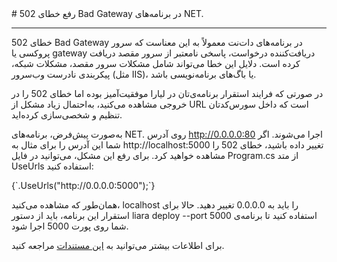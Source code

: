 

<Layout>
<Head>
<title>مستندات رفع خطای Bad Gateway (502) در NET. - لیارا</title>
<meta property="og:title" content="مستندات خدمات رایانش ابری لیارا" />
<meta property="og:description" content="مستندات مربوط به رفع خطای Bad Gateway 502 در پلتفرم دات‌نت در لیارا"  />
</Head>
# رفع خطای 502 Bad Gateway در برنامه‌های NET.
<hr className="mb-2" />

خطای 502 Bad Gateway در برنامه‌های دات‌نت معمولاً به این معناست که سرور پروکسی یا gateway دریافت‌کننده
درخواست، پاسخی نامعتبر از سرور مقصد دریافت کرده است. دلایل این خطا می‌تواند شامل مشکلات سرور مقصد، مشکلات شبکه، پیکربندی نادرست وب‌سرور (مثل IIS)، یا باگ‌های برنامه‌نویسی باشد.
<div className="h-2" />

در صورتی که فرایند استقرار برنامه‌ی‌تان در لیارا موفقیت‌آمیز بوده اما خطای 502 را در خروجی مشاهده می‌کنید، به‌احتمال زیاد مشکل از URL است که داخل سورس‌کدتان تنظیم و شخصی‌سازی کرده‌اید.
<div className="h-2" />

به‌صورت پیش‌فرض، برنامه‌های NET. روی آدرس <Important>http://0.0.0.0:80</Important> اجرا می‌شوند. اگر شما این آدرس را برای مثال به <Important>http://localhost:5000</Important> تغییر داده باشید، خطای 502 را مشاهده خواهید کرد.
برای رفع این مشکل، می‌توانید در فایل <Important>Program.cs</Important> از متد <Important>UseUrls</Important> استفاده کنید:

<div className="h-2" />
<div dir='ltr'>
    <Highlight className="dotnet">
      {`.UseUrls("http://0.0.0.0:5000");`}
    </Highlight>
</div>
<div className="h-2" />

همان‌طور که مشاهده می‌کنید، <Important>localhost</Important> را باید به <Important>0.0.0.0</Important> تغییر دهید. حالا برای استقرار این برنامه، باید از دستور <Important>liara deploy --port 5000</Important> استفاده کنید تا برنامه‌ی شما روی پورت 5000 اجرا شود.
<div className="h-2" />

<Alert variant="success">
<p>
برای اطلاعات بیشتر می‌توانید به <a href="https://stackoverflow.com/a/37349873/6390238" className="text-[#2196f3] ">این مستندات</a> مراجعه کنید.
</p>
</Alert>




</Layout>